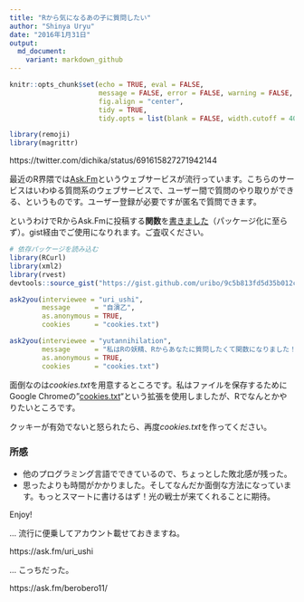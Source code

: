 ```yaml
---
title: "Rから気になるあの子に質問したい" 
author: "Shinya Uryu"
date: "2016年1月31日"
output: 
  md_document:
    variant: markdown_github
---
```


```r
knitr::opts_chunk$set(echo = TRUE, eval = FALSE, 
                      message = FALSE, error = FALSE, warning = FALSE,
                      fig.align = "center",
                      tidy = TRUE,
                      tidy.opts = list(blank = FALSE, width.cutoff = 40))
```

```r
library(remoji)
library(magrittr)
```

https://twitter.com/dichika/status/691615827271942144

最近のR界隈では[Ask.Fm](https://ask.fm/)というウェブサービスが流行っています。こちらのサービスはいわゆる質問系のウェブサービスで、ユーザー間で質問のやり取りができる、というものです。ユーザー登録が必要ですが匿名で質問できます。

というわけでRからAsk.Fmに投稿する**関数**を[書きました](https://gist.github.com/uribo/9c5b813fd5d35b012cb6)（パッケージ化に至らず）。gist経由でご使用になりれます。ご査収ください。

```r
# 依存パッケージを読み込む
library(RCurl)
library(xml2)
library(rvest)
devtools::source_gist("https://gist.github.com/uribo/9c5b813fd5d35b012cb6")
```

```r
ask2you(interviewee = "uri_ushi",
        message      = "自演乙",
        as.anonymous = TRUE,
        cookies      = "cookies.txt")

ask2you(interviewee = "yutannihilation",
        message      = "私はRの妖精、Rからあなたに質問したくて関数になりました！",
        as.anonymous = TRUE,
        cookies      = "cookies.txt")
```

面倒なのは*cookies.txt*を用意するところです。私はファイルを保存するためにGoogle Chromeの"[cookies.txt](https://chrome.google.com/webstore/detail/cookiestxt/njabckikapfpffapmjgojcnbfjonfjfg)"という拡張を使用しましたが、Rでなんとかやりたいところです。

クッキーが有効でないと怒られたら、再度*cookies.txt*を作ってください。

### 所感

* 他のプログラミング言語でできているので、ちょっとした敗北感が残った。
* 思ったよりも時間がかかりました。そしてなんだか面倒な方法になっています。もっとスマートに書けるはず！光の戦士が来てくれることに期待。

Enjoy!

... 流行に便乗してアカウント載せておきますね。

https://ask.fm/uri_ushi

... こっちだった。

https://ask.fm/berobero11/
